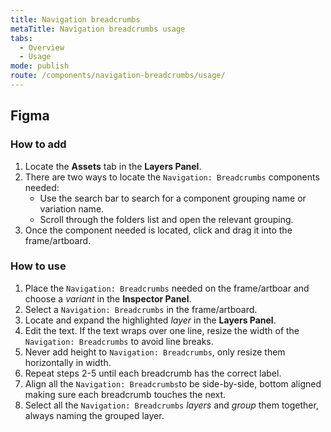 ```yaml
---
title: Navigation breadcrumbs
metaTitle: Navigation breadcrumbs usage
tabs:
  - Overview
  - Usage
mode: publish
route: /components/navigation-breadcrumbs/usage/
---
```


## Figma

### How to add

1. Locate the **Assets** tab in the **Layers Panel**.
2. There are two ways to locate the `Navigation: Breadcrumbs` components needed:
   - Use the search bar to search for a component grouping name or variation name.
   - Scroll through the folders list and open the relevant grouping.
3. Once the component needed is located, click and drag it into the frame/artboard.

### How to use

1. Place the `Navigation: Breadcrumbs` needed on the frame/artboar and choose a _variant_ in the **Inspector Panel**. 
2. Select a `Navigation: Breadcrumbs` in the frame/artboard.
3. Locate and expand the highlighted _layer_ in the **Layers Panel**.
4. Edit the text. If the text wraps over one line, resize the width of the `Navigation: Breadcrumbs` to avoid line breaks.
5. Never add height to `Navigation: Breadcrumbs`, only resize them horizontally in width.
6. Repeat steps 2-5 until each breadcrumb has the correct label.
7. Align all the `Navigation: Breadcrumbs`to be side-by-side, bottom aligned making sure each breadcrumb touches the next.
8. Select all the `Navigation: Breadcrumbs` _layers_ and _group_ them together, always naming the grouped layer.
